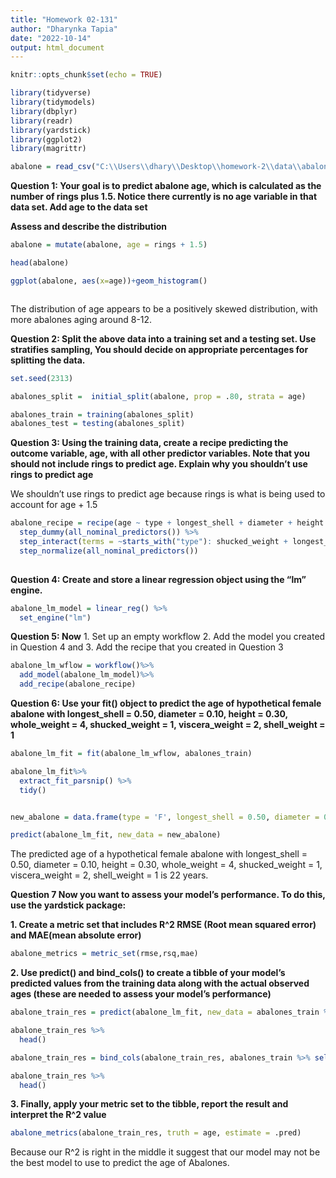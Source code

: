 ```yaml
---
title: "Homework 02-131"
author: "Dharynka Tapia"
date: "2022-10-14"
output: html_document
---
```


```r
knitr::opts_chunk$set(echo = TRUE)
```

```r
library(tidyverse)
library(tidymodels)
library(dbplyr)
library(readr)
library(yardstick)
library(ggplot2)
library(magrittr)

```

```r

abalone = read_csv("C:\\Users\\dhary\\Desktop\\homework-2\\data\\abalone.csv")

```


**Question 1: Your goal is to predict abalone age, which is calculated as the number of rings plus 1.5. Notice there currently is no age variable in that data set. Add age to the data set**

**Assess and describe the distribution**


```r

abalone = mutate(abalone, age = rings + 1.5)

head(abalone)

ggplot(abalone, aes(x=age))+geom_histogram()



```

The distribution of age appears to be a positively skewed distribution, with more abalones aging around 8-12.




**Question 2: Split the above data into a training set and a testing set. Use stratifies sampling, You should decide on appropriate percentages for splitting the data.**


```r

set.seed(2313)

abalones_split =  initial_split(abalone, prop = .80, strata = age)

abalones_train = training(abalones_split)
abalones_test = testing(abalones_split)


```


**Question 3: Using the training data, create a recipe predicting the outcome variable, age, with all other predictor variables. Note that you should not include rings to predict age. Explain why you shouldn't use rings to predict age**

We shouldn't use rings to predict age because rings is what is being used to account for age + 1.5

```r

abalone_recipe = recipe(age ~ type + longest_shell + diameter + height + whole_weight + shucked_weight + viscera_weight + shell_weight, data = abalones_train)%>%
  step_dummy(all_nominal_predictors()) %>%
  step_interact(terms = ~starts_with("type"): shucked_weight + longest_shell: diameter + shucked_weight: shell_weight) %>%
  step_normalize(all_nominal_predictors())
  

```


**Question 4: Create and store a linear regression object using the "lm" engine.**

```r

abalone_lm_model = linear_reg() %>%
  set_engine("lm")

```

**Question 5: Now** 
  1. Set up an empty workflow
  2. Add the model you created in Question 4 and 
  3. Add the recipe that you created in Question 3

```r
abalone_lm_wflow = workflow()%>%
  add_model(abalone_lm_model)%>%
  add_recipe(abalone_recipe)
```


**Question 6: Use your fit() object to predict the age of hypothetical female abalone with longest_shell = 0.50, diameter = 0.10, height = 0.30, whole_weight = 4, shucked_weight = 1, viscera_weight = 2, shell_weight = 1 **

```r
abalone_lm_fit = fit(abalone_lm_wflow, abalones_train)

abalone_lm_fit%>%
  extract_fit_parsnip() %>%
  tidy()


new_abalone = data.frame(type = 'F', longest_shell = 0.50, diameter = 0.10, height = 0.30, whole_weight = 4, shucked_weight = 1, viscera_weight = 2, shell_weight = 1 )

predict(abalone_lm_fit, new_data = new_abalone)
```

The predicted age of a hypothetical female abalone with  longest_shell = 0.50, diameter = 0.10, height = 0.30, whole_weight = 4, shucked_weight = 1, viscera_weight = 2, shell_weight = 1 is 22 years.
  
  
**Question 7 Now you want to assess your model's performance. To do this, use the yardstick package: **

**1. Create a metric set that includes R^2 RMSE (Root mean squared error) and MAE(mean absolute error)**

```r

abalone_metrics = metric_set(rmse,rsq,mae)

```


**2. Use predict() and bind_cols() to create a tibble of your model's predicted values from the training data along with the actual observed ages (these are needed to assess your model's performance)**

```r
abalone_train_res = predict(abalone_lm_fit, new_data = abalones_train %>% select(-age))

abalone_train_res %>% 
  head()

abalone_train_res = bind_cols(abalone_train_res, abalones_train %>% select(age))

abalone_train_res %>%
  head()
```


**3. Finally, apply your metric set to the tibble, report the result and interpret the R^2 value**

```r

abalone_metrics(abalone_train_res, truth = age, estimate = .pred)

```

Because our R^2 is right in the middle it suggest that our model may not be the best model to use to predict the age of Abalones. 